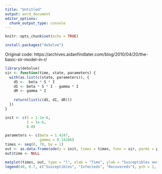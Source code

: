 ```yaml
---
title: "Untitled"
output: word_document
editor_options: 
  chunk_output_type: console
---
```


```r
knitr::opts_chunk$set(echo = TRUE)
```

```r
install.packages("deSolve")
```


Original code: 
https://archives.aidanfindlater.com/blog/2010/04/20/the-basic-sir-model-in-r/

```r
library(deSolve)
sir <- function(time, state, parameters) {
  with(as.list(c(state, parameters)), {
    dS <- -beta * S * I
    dI <- beta * S * I - gamma * I
    dR <- gamma * I
	
    return(list(c(dS, dI, dR)))
  })
}

init <- c(S = 1-1e-6, 
          I = 1e-6, 
          0.0)

parameters <- c(beta = 1.4247, 
                gamma = 0.14286)
times <- seq(0, 70, by = 1)
out <- as.data.frame(ode(y = init, times = times, func = sir, parms = parameters))
out$time <- NULL

matplot(times, out, type = "l", xlab = "Time", ylab = "Susceptibles and Recovereds", main = "SIR Model", lwd = 1, lty = 1, bty = "l", col = 2:4)
legend(40, 0.7, c("Susceptibles", "Infecteds", "Recovereds"), pch = 1, col = 2:4)
```

















